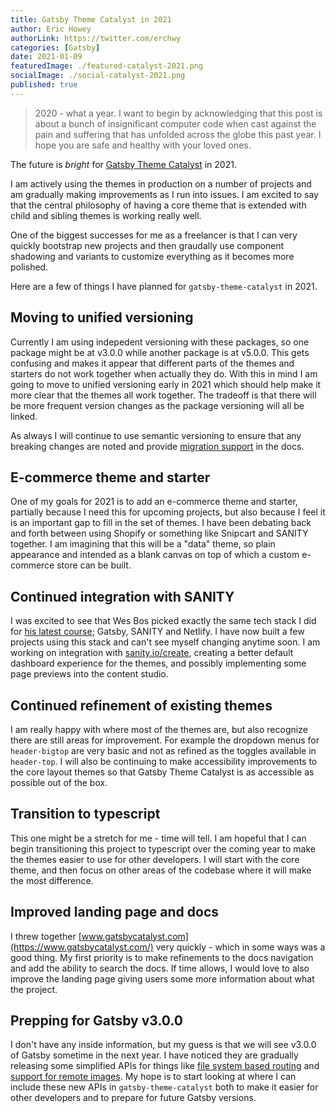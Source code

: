 ```yaml
---
title: Gatsby Theme Catalyst in 2021
author: Eric Howey
authorLink: https://twitter.com/erchwy
categories: [Gatsby]
date: 2021-01-09
featuredImage: ./featured-catalyst-2021.png
socialImage: ./social-catalyst-2021.png
published: true
---
```


> 2020 - what a year. I want to begin by acknowledging that this post is about a bunch of insignificant computer code when cast against the pain and suffering that has unfolded across the globe this past year. I hope you are safe and healthy with your loved ones.

The future is _bright_ for [Gatsby Theme Catalyst](https://www.gatsbycatalyst.com/) in 2021.

I am actively using the themes in production on a number of projects and am gradually making improvements as I run into issues. I am excited to say that the central philosophy of having a core theme that is extended with child and sibling themes is working really well.

One of the biggest successes for me as a freelancer is that I can very quickly bootstrap new projects and then graudally use component shadowing and variants to customize everything as it becomes more polished.

Here are a few of things I have planned for `gatsby-theme-catalyst` in 2021.

## Moving to unified versioning

Currently I am using indepedent versioning with these packages, so one package might be at v3.0.0 while another package is at v5.0.0. This gets confusing and makes it appear that different parts of the themes and starters do not work together when actually they do. With this in mind I am going to move to unified versioning early in 2021 which should help make it more clear that the themes all work together. The tradeoff is that there will be more frequent version changes as the package versioning will all be linked.

As always I will continue to use semantic versioning to ensure that any breaking changes are noted and provide [migration support](https://www.gatsbycatalyst.com/docs/migrating) in the docs.

## E-commerce theme and starter

One of my goals for 2021 is to add an e-commerce theme and starter, partially because I need this for upcoming projects, but also because I feel it is an important gap to fill in the set of themes. I have been debating back and forth between using Shopify or something like Snipcart and SANITY together. I am imagining that this will be a "data" theme, so plain appearance and intended as a blank canvas on top of which a custom e-commerce store can be built.

## Continued integration with SANITY

I was excited to see that Wes Bos picked exactly the same tech stack I did for [his latest course](https://mastergatsby.com/); Gatsby, SANITY and Netlify. I have now built a few projects using this stack and can't see myself changing anytime soon. I am working on integration with [sanity.io/create](https://create.sanity.io/), creating a better default dashboard experience for the themes, and possibly implementing some page previews into the content studio.

## Continued refinement of existing themes

I am really happy with where most of the themes are, but also recognize there are still areas for improvement. For example the dropdown menus for `header-bigtop` are very basic and not as refined as the toggles available in `header-top`. I will also be continuing to make accessibility improvements to the core layout themes so that Gatsby Theme Catalyst is as accessible as possible out of the box.

## Transition to typescript

This one might be a stretch for me - time will tell. I am hopeful that I can begin transitioning this project to typescript over the coming year to make the themes easier to use for other developers. I will start with the core theme, and then focus on other areas of the codebase where it will make the most difference.

## Improved landing page and docs

I threw together [www.gatsbycatalyst.com](https://www.gatsbycatalyst.com/) very quickly - which in some ways was a good thing. My first priority is to make refinements to the docs navigation and add the ability to search the docs. If time allows, I would love to also improve the landing page giving users some more information about what the project.

## Prepping for Gatsby v3.0.0

I don't have any inside information, but my guess is that we will see v3.0.0 of Gatsby sometime in the next year. I have noticed they are gradually releasing some simplified APIs for things like [file system based routing](https://www.gatsbyjs.com/docs/reference/routing/file-system-route-api/) and [support for remote images](https://github.com/gatsbyjs/gatsby/pull/28647). My hope is to start looking at where I can include these new APIs in `gatsby-theme-catalyst` both to make it easier for other developers and to prepare for future Gatsby versions.
